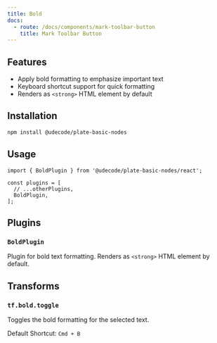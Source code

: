 ```yaml
---
title: Bold
docs:
  - route: /docs/components/mark-toolbar-button
    title: Mark Toolbar Button
---
```


<ComponentPreview name="basic-marks-demo" />

<PackageInfo>

## Features

- Apply bold formatting to emphasize important text
- Keyboard shortcut support for quick formatting
- Renders as `<strong>` HTML element by default

</PackageInfo>

## Installation

```bash
npm install @udecode/plate-basic-nodes
```

## Usage

```tsx
import { BoldPlugin } from '@udecode/plate-basic-nodes/react';

const plugins = [
  // ...otherPlugins,
  BoldPlugin,
];
```

## Plugins

### `BoldPlugin`

Plugin for bold text formatting. Renders as `<strong>` HTML element by default.

## Transforms

### `tf.bold.toggle`

Toggles the bold formatting for the selected text.

Default Shortcut: `Cmd + B`

